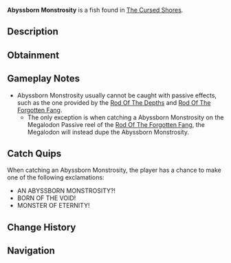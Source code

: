 {{FishInfobox
|image          = Abyssborn Monstrosity.png
|rarity         = Secret
|sea            = Second Sea
|location       = [[The Cursed Shores]]
|sublocation    = 
|sources        = Fishing Rod
|nopassive      = 1
|radar_location = 
|prog_speed     = -90
|xp             = 15000
|weather        = Rain
|time           = Night
|season         = Winter
|bait           = Luminous Larva
|base_weight    = 5760
|base_value     = 25000
|weight_range   = 3360
|base_chance    = 1
|base_resil     = 1
}}
'''Abyssborn Monstrosity''' is a {{Rarity|Secret}} fish found in [[The Cursed Shores]].

== Description ==
{{Description|A colossal terror birthed from the abyss’s cruel heart.|Bestiary Entry}}

== Obtainment ==
{{Description|It rises where the void claims all.|Bestiary Hint}}
{{Fish Availability|
The Cursed Shores
|top_rods      = 
Great Rod of Oscar\1487.16\7283.28;
Astralhook Rod\1353.46\7183.42;
Fang of the Eclipse\1229.96\7645.48;
Azure Of Lagoon\987.38\5908.09;
Free Spirit Rod\931.61\5244.57;
Egg Rod\630.85\3953.13;
Seraphic Rod\595.33\3730.53;
Trident Rod\413.01\2588.07;
Challenger's Rod\665\4050.29;
Blazebringer Rod\662.19\4052.23;
Ethereal Prism Rod\522.44\3160.85;
No-Life Rod\454.96\2739.31;
Rod Of The Forgotten Fang\428.07\2683.87;
Depthseeker Rod\360.25\2004.39;
Rod Of The Exalted One\351.16\2165.62;
Rod Of The Depths\303.13\1880.15;
Avalanche Rod\288.02\1595.4;
Volcanic Rod\269.2\1566.41;
Steady Rod\262.64\1359.27;
Zeus Rod\239.18\1391.73
|recommended   = Astralhook Rod
}}

== Gameplay Notes ==
* Abyssborn Monstrosity usually cannot be caught with passive effects, such as the one provided by the [[Rod Of The Depths]] and [[Rod Of The Forgotten Fang]].
** The only exception is when catching a Abyssborn Monstrosity on the Megalodon Passive reel of the [[Rod Of The Forgotten Fang]], the Megalodon will instead dupe the Abyssborn Monstrosity.

== Catch Quips ==
When catching an Abyssborn Monstrosity, the player has a chance to make one of the following exclamations:
* AN ABYSSBORN MONSTROSITY?!
* BORN OF THE VOID!
* MONSTER OF ETERNITY!

== Change History ==
{{Change History|{{subst:Current Version}}}}

== Navigation ==
{{Fish Navbox|The Cursed Shores}}